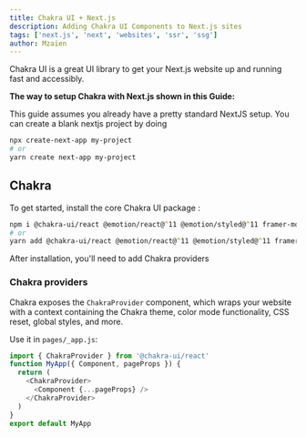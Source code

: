 ```yaml
---
title: Chakra UI + Next.js
description: Adding Chakra UI Components to Next.js sites
tags: ['next.js', 'next', 'websites', 'ssr', 'ssg']
author: Mzaien
---
```


Chakra UI is a great UI library to get your Next.js website up and running fast
and accessibly.

**The way to setup Chakra with Next.js shown in this Guide:**

This guide assumes you already have a pretty standard NextJS setup. You can
create a blank nextjs project by doing

```zsh
npx create-next-app my-project
# or
yarn create next-app my-project
```

## Chakra

To get started, install the core Chakra UI package :

```zsh
npm i @chakra-ui/react @emotion/react@^11 @emotion/styled@^11 framer-motion@^5
# or
yarn add @chakra-ui/react @emotion/react@^11 @emotion/styled@^11 framer-motion@^5
```

After installation, you'll need to add Chakra providers

### Chakra providers

Chakra exposes the `ChakraProvider` component, which wraps your website with a
context containing the Chakra theme, color mode functionality, CSS reset, global
styles, and more.

Use it in `pages/_app.js`:

```js live=false
import { ChakraProvider } from '@chakra-ui/react'
function MyApp({ Component, pageProps }) {
  return (
    <ChakraProvider>
      <Component {...pageProps} />
    </ChakraProvider>
  )
}
export default MyApp
```
